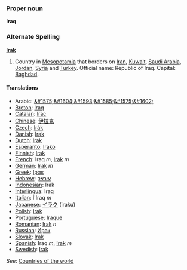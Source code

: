 ===Proper noun===

'''Iraq'''

=== Alternate Spelling ===
'''[[Irak]]'''

# Country in [[Mesopotamia]] that borders on [[Iran]], [[Kuwait]], [[Saudi Arabia]], [[Jordan]], [[Syria]] and [[Turkey]]. Official name: Republic of Iraq. Capital: [[Baghdad]].

==== Translations ====
*Arabic: [[&#1575;&#1604;&#1593;&#1585;&#1575;&#1602;]]
*[[Breton]]: [[Iraq]]
*[[Catalan]]: [[Irac]]
*[[Chinese]]: [[伊拉克]]
*[[Czech]]: [[Irák]]
*[[Danish]]: [[Irak]]
*[[Dutch]]: [[Irak]]
*[[Esperanto]]: [[Irako]]
*[[Finnish]]: [[Irak]]
*[[French]]: Iraq ''m'', [[Irak]] ''m''
*[[German]]: [[Irak]] ''m''
*[[Greek]]: [[Ιράκ]]
*[[Hebrew]]: [[עיראק]]
*[[Indonesian]]: Irak
*[[Interlingua]]: Iraq
*[[Italian]]: l'Iraq ''m''
*[[Japanese]]: [[イラク]] (iraku)
*[[Polish]]: [[Irak]]
*[[Portuguese]]: [[Iraque]]
*[[Romanian]]: [[Irak]] ''n''
*[[Russian]]: [[Ирак]]
*[[Slovak]]: [[Irak]]
*[[Spanish]]: Iraq ''m'', [[Irak]] ''m''
*[[Swedish]]: [[Irak]]

''See'': [[Countries of the world]]